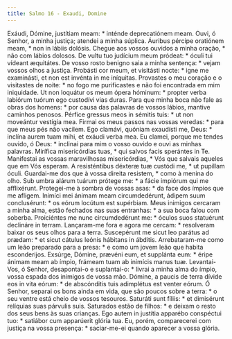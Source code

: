 ```yaml
---
title: Salmo 16 - Exaudi, Domine
---
```


<div class="grid grid-cols-2 gap-5">
  <span class="text-justify">
    Exáudi, Dómine, justítiam meam: * inténde deprecatiónem meam.
  </span>
  <span class="text-justify">
    Ouvi, ó Senhor, a minha justiça; atendei a minha súplica.
  </span>
  <span class="text-justify">
    Áuribus pércipe oratiónem meam, * non in lábiis dolósis.
  </span>
  <span class="text-justify">
    Chegue aos vossos ouvidos a minha oração, * não com lábios dolosos.
  </span>
  <span class="text-justify">
    De vultu tuo judícium meum pródeat: * óculi tui vídeant æquitátes.
  </span>
  <span class="text-justify">
    De vosso rosto benigno saia a minha sentença: * vejam vossos olhos a
    justiça.
  </span>
  <span class="text-justify">
    Probásti cor meum, et visitásti nocte: * igne me examinásti, et non est
    invénta in me iníquitas.
  </span>
  <span class="text-justify">
    Provastes o meu coração e o visitastes de noite: * no fogo me purificastes e
    não foi encontrada em mim iniquidade.
  </span>
  <span class="text-justify">
    Ut non loquátur os meum ópera hóminum: * propter verba labiórum tuórum ego
    custodívi vias duras.
  </span>
  <span class="text-justify">
    Para que minha boca não fale as obras dos homens: * por causa das palavras
    de vossos lábios, mantive caminhos penosos.
  </span>
  <span class="text-justify">
    Pérfice gressus meos in sémitis tuis: * ut non moveántur vestígia mea.
  </span>
  <span class="text-justify">
    Firmai os meus passos nas vossas veredas: * para que meus pés não vacilem.
  </span>
  <span class="text-justify">
    Ego clamávi, quóniam exaudísti me, Deus: * inclína aurem tuam mihi, et
    exáudi verba mea.
  </span>
  <span class="text-justify">
    Eu clamei, porque me tendes ouvido, ó Deus: * inclinai para mim o vosso
    ouvido e ouvi as minhas palavras.
  </span>
  <span class="text-justify">
    Mirífica misericórdias tuas, * qui salvos facis sperántes in Te.
  </span>
  <span class="text-justify">
    Manifestai as vossas maravilhosas misericórdias, * Vós que salvais aqueles
    que em Vós esperam.
  </span>
  <span class="text-justify">
    A resisténtibus déxteræ tuæ custódi me, * ut pupíllam óculi.
  </span>
  <span class="text-justify">
    Guardai-me dos que à vossa direita resistem, * como à menina do olho.
  </span>
  <span class="text-justify">
    Sub umbra alárum tuárum prótege me: * a fácie impiórum qui me afflixérunt.
  </span>
  <span class="text-justify">
    Protegei-me à sombra de vossas asas: * da face dos ímpios que me afligem.
  </span>
  <span class="text-justify">
    Inimíci mei ánimam meam circumdedérunt, ádipem suum conclusérunt: * os eórum
    locútum est supérbiam.
  </span>
  <span class="text-justify">
    Meus inimigos cercaram a minha alma, estão fechados nas suas entranhas: * a
    sua boca falou com soberba.
  </span>
  <span class="text-justify">
    Proiciéntes me nunc circumdedérunt me: * óculos suos statuérunt declináre in
    terram.
  </span>
  <span class="text-justify">
    Lançaram-me fora e agora me cercam: * resolveram baixar os seus olhos para a
    terra.
  </span>
  <span class="text-justify">
    Suscepérunt me sicut leo parátus ad prædam: * et sicut cátulus leónis
    hábitans in ábditis.
  </span>
  <span class="text-justify">
    Arrebataram-me como um leão preparado para a presa: * e como um jovem leão
    que habita esconderijos.
  </span>
  <span class="text-justify">
    Exsúrge, Dómine, prævéni eum, et supplánta eum: * éripe ánimam meam ab
    ímpio, frámeam tuam ab inimícis manus tuæ.
  </span>
  <span class="text-justify">
    Levantai-Vos, ó Senhor, desapontai-o e suplantai-o: * livrai a minha alma do
    ímpio, vossa espada dos inimigos de vossa mão.
  </span>
  <span class="text-justify">
    Dómine, a paucis de terra dívide eos in vita eórum: * de abscónditis tuis
    adimplétus est venter eórum.
  </span>
  <span class="text-justify">
    Ó Senhor, separai os bons ainda em vida, que são poucos sobre a terra: * o
    seu ventre está cheio de vossos tesouros.
  </span>
  <span class="text-justify">
    Saturáti sunt fíliis: * et dimisérunt relíquias suas párvulis suis.
  </span>
  <span class="text-justify">
    Saturados estão de filhos: * e deixam o resto dos seus bens às suas
    crianças.
  </span>
  <span class="text-justify">
    Ego autem in justítia apparébo conspéctui tuo: * satiábor cum apparúerit
    glória tua.
  </span>
  <span class="text-justify">
    Eu, porém, comparecerei com justiça na vossa presença: * saciar-me-ei quando
    aparecer a vossa glória.
  </span>
</div>

